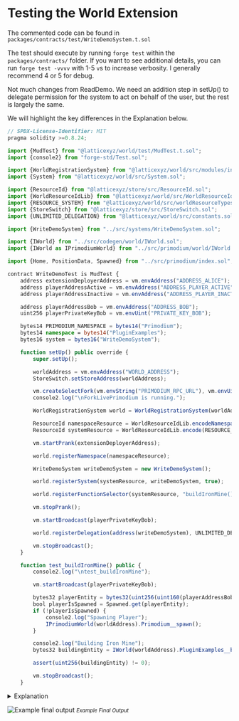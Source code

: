 # Testing the World Extension
The commented code can be found in `packages/contracts/test/WriteDemoSystem.t.sol`

The test should execute by running `forge test` within the `packages/contracts/` folder. If you want to see additional details, you can run `forge test -vvvv` with 1-5 `v`s to increase verbosity. I generally recommend 4 or 5 for debug.

Not much changes from ReadDemo.  We need an addition step in setUp() to delegate permission for the system to act on behalf of the user, but the rest is largely the same.

We will highlight the key differences in the Explanation below.

```ts filename="WriteDemoSystem.t.sol"
// SPDX-License-Identifier: MIT
pragma solidity >=0.8.24;

import {MudTest} from "@latticexyz/world/test/MudTest.t.sol";
import {console2} from "forge-std/Test.sol";

import {WorldRegistrationSystem} from "@latticexyz/world/src/modules/init/implementations/WorldRegistrationSystem.sol";
import {System} from "@latticexyz/world/src/System.sol";

import {ResourceId} from "@latticexyz/store/src/ResourceId.sol";
import {WorldResourceIdLib} from "@latticexyz/world/src/WorldResourceId.sol";
import {RESOURCE_SYSTEM} from "@latticexyz/world/src/worldResourceTypes.sol";
import {StoreSwitch} from "@latticexyz/store/src/StoreSwitch.sol";
import {UNLIMITED_DELEGATION} from "@latticexyz/world/src/constants.sol";

import {WriteDemoSystem} from "../src/systems/WriteDemoSystem.sol";

import {IWorld} from "../src/codegen/world/IWorld.sol";
import {IWorld as IPrimodiumWorld} from "../src/primodium/world/IWorld.sol";

import {Home, PositionData, Spawned} from "../src/primodium/index.sol";

contract WriteDemoTest is MudTest {
    address extensionDeployerAddress = vm.envAddress("ADDRESS_ALICE");
    address playerAddressActive = vm.envAddress("ADDRESS_PLAYER_ACTIVE");
    address playerAddressInactive = vm.envAddress("ADDRESS_PLAYER_INACTIVE");

    address playerAddressBob = vm.envAddress("ADDRESS_BOB");
    uint256 playerPrivateKeyBob = vm.envUint("PRIVATE_KEY_BOB");

    bytes14 PRIMODIUM_NAMESPACE = bytes14("Primodium");
    bytes14 namespace = bytes14("PluginExamples");
    bytes16 system = bytes16("WriteDemoSystem");

    function setUp() public override {
        super.setUp();

        worldAddress = vm.envAddress("WORLD_ADDRESS");
        StoreSwitch.setStoreAddress(worldAddress);

        vm.createSelectFork(vm.envString("PRIMODIUM_RPC_URL"), vm.envUint("BLOCK_NUMBER"));
        console2.log("\nForkLivePrimodium is running.");

        WorldRegistrationSystem world = WorldRegistrationSystem(worldAddress);

        ResourceId namespaceResource = WorldResourceIdLib.encodeNamespace(bytes14(namespace));
        ResourceId systemResource = WorldResourceIdLib.encode(RESOURCE_SYSTEM, namespace, system);

        vm.startPrank(extensionDeployerAddress);

        world.registerNamespace(namespaceResource);

        WriteDemoSystem writeDemoSystem = new WriteDemoSystem();

        world.registerSystem(systemResource, writeDemoSystem, true);

        world.registerFunctionSelector(systemResource, "buildIronMine()");

        vm.stopPrank();

        vm.startBroadcast(playerPrivateKeyBob);

        world.registerDelegation(address(writeDemoSystem), UNLIMITED_DELEGATION, new bytes(0));

        vm.stopBroadcast();
    }

    function test_buildIronMine() public {
        console2.log("\ntest_buildIronMine");

        vm.startBroadcast(playerPrivateKeyBob);

        bytes32 playerEntity = bytes32(uint256(uint160(playerAddressBob)));
        bool playerIsSpawned = Spawned.get(playerEntity);
        if (!playerIsSpawned) {
            console2.log("Spawning Player");
            IPrimodiumWorld(worldAddress).Primodium__spawn();
        }

        console2.log("Building Iron Mine");
        bytes32 buildingEntity = IWorld(worldAddress).PluginExamples__buildIronMine();

        assert(uint256(buildingEntity) != 0);

        vm.stopBroadcast();
    }
```

<details>
<summary>Explanation</summary>

```ts
import {UNLIMITED_DELEGATION} from "@latticexyz/world/src/constants.sol";
```
This is a new import related to delegations. Aside from `UNLIMITED_DELEGATION`, there are also more restrictive options such as `CALLBOUND_DELEGATION`, `SYSTEMBOUND_DELEGATION`, and `TIMEBOUND_DELEGATION`.

```ts
world.registerDelegation(address(writeDemoSystem), UNLIMITED_DELEGATION, new bytes(0));
```
Here we execute the delegation.  Note that we need to prank from a private key instead of an address, since this will normally cost gas.

</details>

![Example final output ](../../../public/examples/writedemo/writedemodone.png)
<small>_Example Final Output_</small>